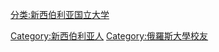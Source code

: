 [[分类:新西伯利亚国立大学|分类:新西伯利亚国立大学]]
[[Category:新西伯利亚人|Category:新西伯利亚人]]
[[Category:俄羅斯大學校友|Category:俄羅斯大學校友]]